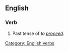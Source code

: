 ==English==

===Verb===
'''{{PAGENAME}}'''
# Past tense of ''to [[proceed]].''

[[Category: English verbs]]